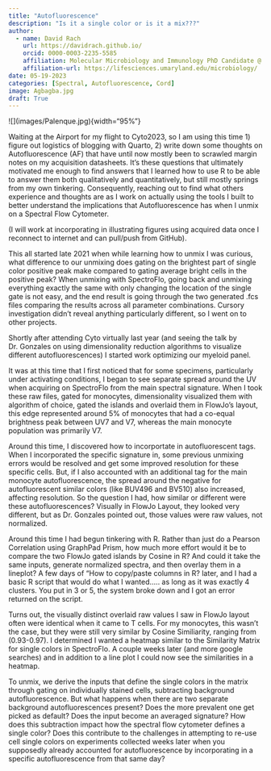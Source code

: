 ```yaml
---
title: "Autofluorescence"
description: "Is it a single color or is it a mix???"
author:
  - name: David Rach
    url: https://davidrach.github.io/
    orcid: 0000-0003-2235-5585
    affiliation: Molecular Microbiology and Immunology PhD Candidate @ University      of Maryland, School of Medicine 
    affiliation-url: https://lifesciences.umaryland.edu/microbiology/ 
date: 05-19-2023
categories: [Spectral, Autofluorescence, Cord]
image: Agbagba.jpg
draft: True
---
```


!\[\](images/Palenque.jpg){width="95%"}

Waiting at the Airport for my flight to Cyto2023, so I am using this time 1) figure out logistics of blogging with Quarto, 2) write down some thoughts on Autofluorescence (AF) that have until now mostly been to scrawled margin notes on my acquisition datasheets. It's these questions that ultimately motivated me enough to find answers that I learned how to use R to be able to answer them both qualitatively and quantitatively, but still mostly springs from my own tinkering. Consequently, reaching out to find what others experience and thoughts are as I work on actually using the tools I built to better understand the implications that Autofluorescence has when I unmix on a Spectral Flow Cytometer.

(I will work at incorporating in illustrating figures using acquired data once I reconnect to internet and can pull/push from GitHub).

This all started late 2021 when while learning how to unmix I was curious, what difference to our unmixing does gating on the brightest part of single color positive peak make compared to gating average bright cells in the positive peak? When unmixing with SpectroFlo, going back and unmixing everything exactly the same with only changing the location of the single gate is not easy, and the end result is going through the two generated .fcs files comparing the results across all parameter combinations. Cursory investigation didn't reveal anything particularly different, so I went on to other projects.

Shortly after attending Cyto virtually last year (and seeing the talk by Dr. Gonzales on using dimensionality reduction algorithms to visualize different autofluorescences) I started work optimizing our myeloid panel.

It was at this time that I first noticed that for some specimens, particularly under activating conditions, I began to see separate spread around the UV when acquiring on SpectroFlo from the main spectral signature. When I took these raw files, gated for monocytes, dimensionality visualized them with algorithm of choice, gated the islands and overlaid them in FlowJo's layout, this edge represented around 5% of monocytes that had a co-equal brightness peak between UV7 and V7, whereas the main monocyte population was primarily V7.

Around this time, I discovered how to incorportate in autofluorescent tags. When I incorporated the specific signature in, some previous unmixing errors would be resolved and get some improved resolution for these specific cells. But, if I also accounted with an additional tag for the main monocyte autofluorescence, the spread around the negative for autofluorescent similar colors (like BUV496 and BV510) also increased, affecting resolution. So the question I had, how similar or different were these autofluorescences? Visually in FlowJo Layout, they looked very different, but as Dr. Gonzales pointed out, those values were raw values, not normalized.

Around this time I had begun tinkering with R. Rather than just do a Pearson Correlation using GraphPad Prism, how much more effort would it be to compare the two FlowJo gated islands by Cosine in R? And could it take the same inputs, generate normalized spectra, and then overlay them in a lineplot? A few days of "How to copy/paste columns in R? later, and I had a basic R script that would do what I wanted..... as long as it was exactly 4 clusters. You put in 3 or 5, the system broke down and I got an error returned on the script.

Turns out, the visually distinct overlaid raw values I saw in FlowJo layout often were identical when it came to T cells. For my monocytes, this wasn't the case, but they were still very similar by Cosine Similiarity, ranging from (0.93-0.97). I determined I wanted a heatmap similar to the Similarity Matrix for single colors in SpectroFlo. A couple weeks later (and more google searches) and in addition to a line plot I could now see the similarities in a heatmap.

To unmix, we derive the inputs that define the single colors in the matrix through gating on individually stained cells, subtracting background autofluorescence. But what happens when there are two separate background autofluorescences present? Does the more prevalent one get picked as default? Does the input become an averaged signature? How does this subtraction impact how the spectral flow cytometer defines a single color? Does this contribute to the challenges in attempting to re-use cell single colors on experiments collected weeks later when you supposedly already accounted for autofluorescence by incorporating in a specific autofluorescence from that same day?
